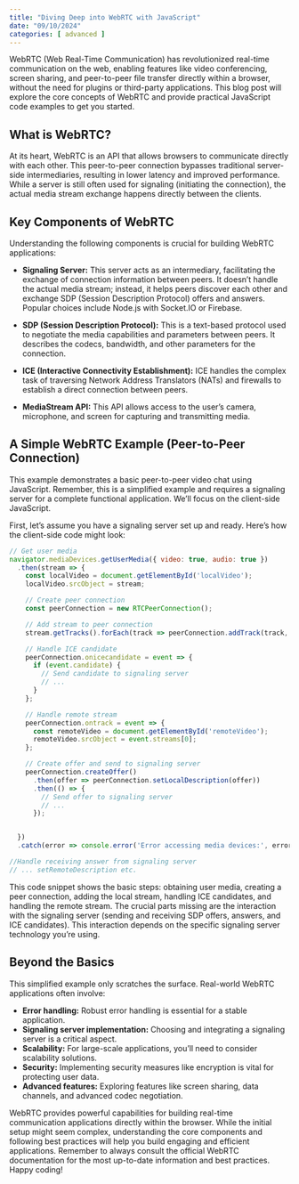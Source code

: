 ```yaml
---
title: "Diving Deep into WebRTC with JavaScript"
date: "09/10/2024"
categories: [ advanced ]
---
```


WebRTC (Web Real-Time Communication) has revolutionized real-time communication on the web, enabling features like video conferencing, screen sharing, and peer-to-peer file transfer directly within a browser, without the need for plugins or third-party applications.  This blog post will explore the core concepts of WebRTC and provide practical JavaScript code examples to get you started.

## What is WebRTC?

At its heart, WebRTC is an API that allows browsers to communicate directly with each other.  This peer-to-peer connection bypasses traditional server-side intermediaries, resulting in lower latency and improved performance. While a server is still often used for signaling (initiating the connection), the actual media stream exchange happens directly between the clients.

## Key Components of WebRTC

Understanding the following components is crucial for building WebRTC applications:

* **Signaling Server:** This server acts as an intermediary, facilitating the exchange of connection information between peers.  It doesn't handle the actual media stream; instead, it helps peers discover each other and exchange SDP (Session Description Protocol) offers and answers.  Popular choices include Node.js with Socket.IO or Firebase.

* **SDP (Session Description Protocol):**  This is a text-based protocol used to negotiate the media capabilities and parameters between peers. It describes the codecs, bandwidth, and other parameters for the connection.

* **ICE (Interactive Connectivity Establishment):**  ICE handles the complex task of traversing Network Address Translators (NATs) and firewalls to establish a direct connection between peers.

* **MediaStream API:**  This API allows access to the user's camera, microphone, and screen for capturing and transmitting media.

## A Simple WebRTC Example (Peer-to-Peer Connection)

This example demonstrates a basic peer-to-peer video chat using JavaScript.  Remember, this is a simplified example and requires a signaling server for a complete functional application.  We'll focus on the client-side JavaScript.

First, let's assume you have a signaling server set up and ready.  Here's how the client-side code might look:

```javascript
// Get user media
navigator.mediaDevices.getUserMedia({ video: true, audio: true })
  .then(stream => {
    const localVideo = document.getElementById('localVideo');
    localVideo.srcObject = stream;

    // Create peer connection
    const peerConnection = new RTCPeerConnection();

    // Add stream to peer connection
    stream.getTracks().forEach(track => peerConnection.addTrack(track, stream));

    // Handle ICE candidate
    peerConnection.onicecandidate = event => {
      if (event.candidate) {
        // Send candidate to signaling server
        // ...
      }
    };

    // Handle remote stream
    peerConnection.ontrack = event => {
      const remoteVideo = document.getElementById('remoteVideo');
      remoteVideo.srcObject = event.streams[0];
    };

    // Create offer and send to signaling server
    peerConnection.createOffer()
      .then(offer => peerConnection.setLocalDescription(offer))
      .then(() => {
        // Send offer to signaling server
        // ...
      });


  })
  .catch(error => console.error('Error accessing media devices:', error));

//Handle receiving answer from signaling server
// ... setRemoteDescription etc.
```

This code snippet shows the basic steps: obtaining user media, creating a peer connection, adding the local stream, handling ICE candidates, and handling the remote stream.  The crucial parts missing are the interaction with the signaling server (sending and receiving SDP offers, answers, and ICE candidates).  This interaction depends on the specific signaling server technology you're using.


##  Beyond the Basics

This simplified example only scratches the surface.  Real-world WebRTC applications often involve:

* **Error handling:** Robust error handling is essential for a stable application.
* **Signaling server implementation:** Choosing and integrating a signaling server is a critical aspect.
* **Scalability:**  For large-scale applications, you'll need to consider scalability solutions.
* **Security:**  Implementing security measures like encryption is vital for protecting user data.
* **Advanced features:** Exploring features like screen sharing, data channels, and advanced codec negotiation.



WebRTC provides powerful capabilities for building real-time communication applications directly within the browser.  While the initial setup might seem complex, understanding the core components and following best practices will help you build engaging and efficient applications.  Remember to always consult the official WebRTC documentation for the most up-to-date information and best practices.  Happy coding!

